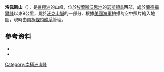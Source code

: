 {{Coord|72|0|S|101|41|W|type:mountain_source:GNIS|display=title}}

'''洛佩斯山'''（{{lang-en|Mount Lopez}}），是[[南極洲|南極洲]]的山峰，位於[[埃爾斯沃思地|埃爾斯沃思地]]的[[瑟斯頓島|瑟斯頓島]]西部，處於[[蘭德福爾峰|蘭德福爾峰]]以東9公里，屬於[[沃克山脈|沃克山脈]]的一部分，根據[[美國海軍|美國海軍]]拍攝的空中照片繪入地圖，現時由[[南極條約體系|南極條約體系]]管理。

==參考資料==
*{{cite gnis | type = antarid | id = 9024| name = Mount Lopez | accessdate = 2013-07-02}}
*{{usgs-gazetteer|id=9024}}

{{Antarctica-geo-stub}}
[[Category:南極洲山峰|Category:南極洲山峰]]